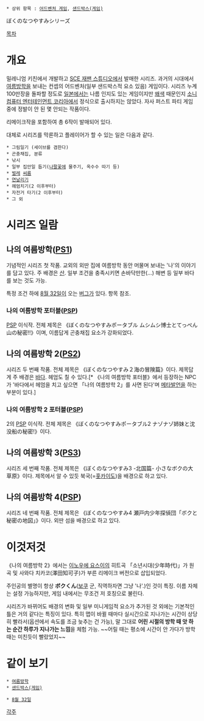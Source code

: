  * 상위 항목 : [[어드벤처 게임]], [[샌드박스(게임)]]

ぼくのなつやすみシリーズ

[[목차]]

= 개요 =
밀레니엄 키친에서 개발하고 [[SCE 재팬 스튜디오]]에서 발매한 시리즈. 과거의 시대에서 [[여름방학]]을 보내는 컨셉의 어드벤처(일부 샌드박스적 요소 있음) 게임이다. 시리즈 누계 100만장을 돌파할 정도로 [[일본]]에서는 나름 인지도 있는 게임이지만 [[왜색]] 때문인지 [[소니 컴퓨터 엔터테인먼트 코리아]]에서 정식으로 출시하지는 않았다. 자사 퍼스트 파티 게임 중에 정발이 안 된 몇 안되는 작품이다.

리메이크작을 포함하여 총 6작이 발매되어 있다.

대체로 시리즈를 막론하고 플레이어가 할 수 있는 일은 다음과 같다.

 * 그림일기 (세이브를 겸한다)
 * 곤충채집, 분류
 * 낚시
 * 일부 집안일 돕기([[나팔꽃]]에 물주기, 옥수수 따기 등)
 * [[벌레]] [[씨름]]
 * [[연]]날리기
 * 헤엄치기(2 이후부터)
 * 자전거 타기(2 이후부터)
 * 그 외

= 시리즈 일람 =
== 나의 여름방학([[PS1]]) ==
기념적인 시리즈 첫 작품. 교외의 외딴 집에 여름방학 동안 머물며 보내는 '나'의 이야기를 담고 있다. 주 배경은 [[산]]. 일부 조건을 충족시키면 손바닥만한(…) 해변 등 일부 바다를 보는 것도 가능.

특정 조건 하에 [[8월 32일]]이 오는 [[버그]]가 있다. 항목 참조.

=== 나의 여름방학 포터블([[PSP]]) ===
[[PSP]] 이식작. 전체 제목은 《ぼくのなつやすみポータブル ムシムシ博士とてっぺん山の秘密!!》이며, 이름답게 곤충채집 요소가 강화되었다.

== 나의 여름방학 2([[PS2]]) ==
시리즈 두 번째 작품. 전체 제목은 《ぼくのなつやすみ２海の冒険篇》이다. 제목답게 주 배경은 [[바다]]. 헤엄도 칠 수 있다.[* 《나의 여름방학 포터블》에서 등장하는 NPC가 '바다에서 헤엄을 치고 싶으면 「나의 여름방학 2」를 사면 된다'며 [[메타픽션|메타발언]]을 하는 부분이 있다.]

=== 나의 여름방학 2 포터블([[PSP]]) ===
2의 [[PSP]] 이식작. 전체 제목은 《ぼくのなつやすみポータブル2 ナゾナゾ姉妹と沈没船の秘密!》이다.

== 나의 여름방학 3([[PS3]]) ==
시리즈 세 번째 작품. 전체 제목은 《ぼくのなつやすみ3 -北国篇- 小さなボクの大草原》이다. 제목에서 알 수 있듯 북국(=[[홋카이도]])을 배경으로 하고 있다.

== 나의 여름방학 4([[PSP]]) ==
시리즈 네 번째 작품. 전체 제목은 《ぼくのなつやすみ4 瀬戸内少年探偵団「ボクと秘密の地図」》이다. 외딴 섬을 배경으로 하고 있다.

= 이것저것 =
《나의 여름방학 2》에서는 [[이노우에 요스이]]의 히트곡 「소년시대(少年時代)」가 원곡 및 사와다 치카코(澤田知可子)가 부른 리메이크 버전으로 삽입되었다.

주인공의 별명이 항상 '''ボクくん'''([[보쿠]] 군, 직역하자면 그냥 '나'.)인 것이 특징. 이름 자체는 설정 가능하지만, 게임 내에서는 무조건 저 호칭으로 불린다.

시리즈가 바뀌어도 배경의 변화 및 일부 미니게임적 요소가 추가된 것 외에는 기본적인 틀은 거의 같다는 특징이 있다. 특히 맵이 바뀔 때마다 실시간으로 지나가는 시간이 상당히 빨라서(옵션에서 속도를 조금 늦추는 건 가능), 말 그대로 '''어린 시절의 방학 때 앗 하는 순간 하루가 지나가는 느낌'''을 체험 가능. ~~어릴 때는 평소에 시간이 안 가다가 방학 때는 미친듯이 빨랐었지~~


= 같이 보기 =
 * [[여름방학]]
 * [[샌드박스(게임)]]

 * [[8월 32일]]

[[각주]]
